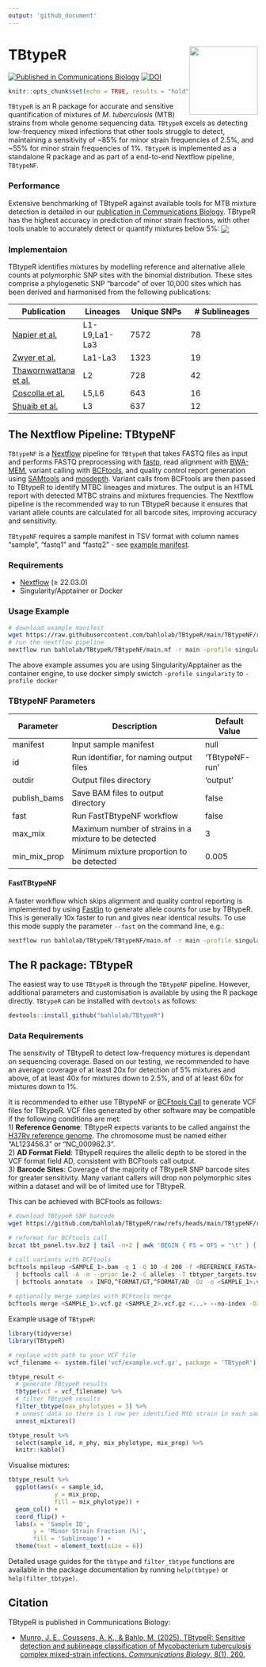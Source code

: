 ```yaml
---
output: 'github_document'
---
```


# TBtypeR <img src="misc/TBtypeR_hex_logo.png" align="right" height="138"/>

[![Published in Communications Biology](https://img.shields.io/badge/Published%20in-Communications%20Biology-green)](https://doi.org/10.1038/s42003-025-07705-9)
[![DOI](https://zenodo.org/badge/794900263.svg)](https://doi.org/10.5281/zenodo.14715907)

```r
knitr::opts_chunk$set(echo = TRUE, results = "hold", message = FALSE, warning = FALSE, cache=TRUE)
```

`TBtypeR` is an R package for accurate and sensitive quantification of mixtures of *M. tuberculosis* (MTB) strains from whole
genome sequencing data. `TBtypeR` excels as detecting low-frequency mixed infections that other tools struggle to detect, maintaining a sensitivity of ~85% for minor strain frequencies of 2.5%, and ~55% for minor strain frequencies of 1%. `TBtypeR` is implemented as a standalone R package and as part of a end-to-end Nextflow pipeline, `TBtypeNF`.

### Performance

Extensive benchmarking of TBtypeR against available tools for MTB mixture detection is detailed in our [publication in  Communications Biology](https://www.nature.com/articles/s42003-025-07705-9). TBtypeR has the highest accuracy in prediction of minor strain fractions, with other tools unable to accurately detect or quantify mixtures below 5%:
<img src="publication/10_data/fig_3_A.png" align="center"/>

### Implementaion
TBtypeR identifies mixtures by modelling reference and alternative allele counts at polymorphic SNP sites with the binomial distribution. These sites comprise a phylogenetic SNP "barcode" of over 10,000 sites which has been derived and harmonised from the following publications:

| Publication | Lineages | Unique SNPs | # Sublineages |
|-------------|----------|-------------|---------------|
|[Napier et al.](https://doi.org/10.1186/s13073-020-00817-3) | L1-L9,La1-La3 | 7572 | 78 |
|[Zwyer et al.](https://doi.org/10.12688/openreseurope.14029.2) | La1-La3 | 1323 | 19 |
|[Thawornwattana et al.](https://doi.org/10.1099/mgen.0.000697) | L2 | 728 | 42 |
|[Coscolla et al.](https://doi.org/10.1099/mgen.0.000477) | L5,L6 | 643 | 16 |
|[Shuaib et al.](https://doi.org/10.3390/genes13060990) | L3 | 637 | 12 |


## The Nextflow Pipeline: TBtypeNF
`TBtypeNF` is a [Nextflow](https://www.nextflow.io/index.html) pipeline for `TBtypeR` that takes FASTQ  files as input and performs FASTQ preprocessing with [fastp](https://github.com/OpenGene/fastp), read alignment with [BWA-MEM](https://github.com/lh3/bwa), variant calling with [BCFtools](https://samtools.github.io/bcftools/bcftools.html), and quality control report generation using [SAMtools](https://www.htslib.org/) and [mosdepth](https://github.com/brentp/mosdepth). Variant calls from BCFtools are then passed to TBtypeR to identify MTBC lineages and mixtures. The output is an HTML report with detected MTBC strains and mixtures frequencies. The Nextflow pipeline is the recommended way to run TBtypeR because it ensures that variant allele counts are calculated for all barcode sites, improving accuracy and sensitivity.

`TBtypeNF` requires a sample manifest in TSV format with column names "sample", "fastq1" and "fastq2" - see [example manifest](TBtypeNF/resources/lung_example_manifest.tsv).

### Requirements  
* [Nextflow](https://www.nextflow.io/) (≥ 22.03.0)
* Singularity/Apptainer or Docker

### Usage Example  
```bash
# download example manifest
wget https://raw.githubusercontent.com/bahlolab/TBtypeR/main/TBtypeNF/resources/lung_example_manifest.tsv -O my_manifest.tsv
# run the nextflow pipeline
nextflow run bahlolab/TBtypeR/TBtypeNF/main.nf -r main -profile singularity --manifest my_manifest.tsv
```

The above example assumes you are using Singularity/Apptainer as the container engine, to use docker simply swictch `-profile singularity` to `-profile docker`

### TBtypeNF Parameters

| Parameter | Description                             | Default Value  |
|-----------|-----------------------------------------|----------------|
| manifest  | Input sample manifest                   | null           |
| id        | Run identifier, for naming output files | 'TBtypeNF-run' |
| outdir    | Output files directory                  | 'output'       |
| publish_bams | Save BAM files to output directory   | false          |
| fast      | Run FastTBtypeNF workflow  | false          |
| max_mix   | Maximum number of strains in a mixture to be detected | 3 |
| min_mix_prop | Minimum mixture proportion to be detected | 0.005     |

#### FastTBtypeNF
A faster workflow which skips alignment and quality control reporting is implemented by using [Fastlin](https://github.com/rderelle/fastlin) to generate allele counts for use by TBtypeR. This is generally 10x faster to run and gives near identical results. To use this mode supply the parameter `--fast` on the command line, e.g.:

```bash
nextflow run bahlolab/TBtypeR/TBtypeNF/main.nf -r main -profile singularity --manifest my_manifest.tsv --fast
```

## The R package: TBtypeR
The easiest way to use `TBtypeR` is through the `TBtypeNF` pipeline. However, additional parameters and customisation is available by using the R package directly. `TBtypeR` can be installed with `devtools` as follows:
```r
devtools::install_github("bahlolab/TBtypeR")
```

### Data Requirements
The sensitivity of TBtypeR to detect low-frequency mixtures is dependant on sequencing coverage. Based on our testing, we recommended to have an average coverage of at least 20x for detection of 5% mixtures and above, of at least 40x for mixtures down to 2.5%, and of at least 60x for mixtures down to 1%. 

It is recommended to either use TBtypeNF or [BCFtools Call](https://samtools.github.io/bcftools/bcftools.html#call) to generate VCF files for TBtypeR. VCF files generated by other software may be compatible if the following conditions are met:  
1) **Reference Genome**: TBtypeR expects variants to be called angainst the [H37Rv reference genome]('https://ftp.ncbi.nlm.nih.gov/genomes/all/GCA/000/195/955/GCA_000195955.2_ASM19595v2/GCA_000195955.2_ASM19595v2_genomic.fna.gz'). The chromosome must be named either "AL123456.3"  or "NC_000962.3".  
2) **AD Format Field**: TBtypeR requires the allelic depth to be stored in the VCF format field AD, consistent with BCFtools call output.  
3) **Barcode Sites**: Coverage of the majority of TBtypeR SNP barcode sites for greater sensitivity. Many variant callers will drop non polymorphic sites within a dataset and will be of limited use for TBtypeR.

This can be achieved with BCFtools as follows:
```bash
# download TBtypeR SNP barcode
wget https://github.com/bahlolab/TBtypeR/raw/refs/heads/main/TBtypeNF/resources/tbt_panel.tsv.bz2

# reformat for BCFtools call
bzcat tbt_panel.tsv.bz2 | tail -n+2 | awk 'BEGIN { FS = OFS = "\t" } { print $1, $2, $3 "," $4 }' > tbtyper_targets.tsv

# call variants with BCFtools
bcftools mpileup <SAMPLE_1>.bam -q 1 -Q 10 -d 200 -f <REFERENCE_FASTA> -a FMT/AD -Ou \
  | bcftools call -A -m --prior 1e-2 -C alleles -T tbtyper_targets.tsv -Ou \
  | bcftools annotate -x INFO,^FORMAT/GT,^FORMAT/AD -Oz -o <SAMPLE_1>.vcf.gz
  
# optionally merge samples with BCFtools merge
bcftools merge <SAMPLE_1>.vcf.gz <SAMPLE_2>.vcf.gz <...> --no-index -Oz -o merged.vcf.gz
```

Example usage of `TBtypeR`:
```r
library(tidyverse)
library(TBtypeR)

# replace with path to your VCF file
vcf_filename <- system.file('vcf/example.vcf.gz', package = 'TBtypeR')

tbtype_result <- 
  # generate TBtypeR results
  tbtype(vcf = vcf_filename) %>% 
  # filter TBtypeR results
  filter_tbtype(max_phylotypes = 3) %>%
  # unnest data so there is 1 row per identified Mtb strain in each sample
  unnest_mixtures()

tbtype_result %>% 
  select(sample_id, n_phy, mix_phylotype, mix_prop) %>% 
  knitr::kable()
```

Visualise mixtures:
```r
tbtype_result %>% 
  ggplot(aes(x = sample_id,
             y = mix_prop,
             fill = mix_phylotype)) +
  geom_col() +
  coord_flip() +
  labs(x = 'Sample ID',
       y = 'Minor Strain Fraction (%)', 
       fill = 'Sublineage') +
  theme(text = element_text(size = 6))
```

Detailed usage guides for the `tbtype` and `filter_tbtype` functions are available in the package documentation by running `help(tbtype)` or `help(filter_tbtype)`.

## Citation
TBtypeR is published in Communications Biology:

- [Munro, J. E., Coussens, A. K., & Bahlo, M. (2025). TBtypeR: Sensitive detection and sublineage classification of Mycobacterium tuberculosis complex mixed-strain infections. *Communications Biology*, 8(1), 260.](https://doi.org/10.1038/s42003-025-07705-9)

